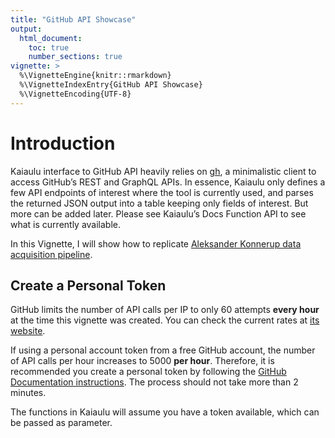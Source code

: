 ```yaml
---
title: "GitHub API Showcase"
output: 
  html_document:
    toc: true
    number_sections: true
vignette: >
  %\VignetteEngine{knitr::rmarkdown}
  %\VignetteIndexEntry{GitHub API Showcase}
  %\VignetteEncoding{UTF-8}
---
```


# Introduction


Kaiaulu interface to GitHub API heavily relies on [gh](https://github.com/r-lib/gh), a minimalistic client to access GitHub’s REST and GraphQL APIs. In essence, Kaiaulu only defines a few API endpoints of interest where the tool is currently used, and parses the returned JSON output into a table keeping only fields of interest. But more can be added later. Please see Kaiaulu's Docs Function API to see what is currently available. 

In this Vignette, I will show how to replicate [Aleksander Konnerup data acquisition pipeline](https://github.com/AleksanderKonnerup/AleksanderKonnerup_akon223_projectZ).

## Create a Personal Token 

GitHub limits the number of API calls per IP to only 60 attempts **every hour** at the time this vignette was created. You can check the current rates at [its website](https://docs.github.com/en/free-pro-team@latest/rest/overview/resources-in-the-rest-api#rate-limiting).

If using a personal account token from a free GitHub account, the number of API calls per hour increases to 5000 **per hour**. Therefore, it is recommended you create a personal token by following the [GitHub Documentation instructions](https://docs.github.com/en/free-pro-team@latest/github/authenticating-to-github/creating-a-personal-access-token#:~:text=Creating%20a%20token.%201%20Verify%20your%20email%20address%2C,able%20to%20see%20the%20token%20again.%20More%20items). The process should not take more than 2 minutes.

The functions in Kaiaulu will assume you have a token available, which can be passed as parameter. 

```r

```



